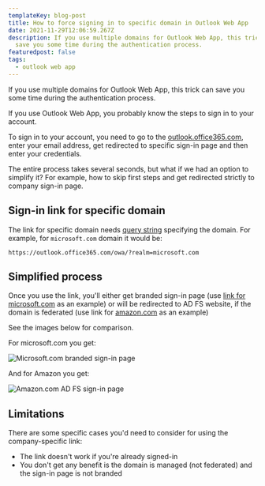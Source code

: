 ```yaml
---
templateKey: blog-post
title: How to force signing in to specific domain in Outlook Web App
date: 2021-11-29T12:06:59.267Z
description: If you use multiple domains for Outlook Web App, this trick can
  save you some time during the authentication process.
featuredpost: false
tags:
  - outlook web app
---
```

If you use multiple domains for Outlook Web App, this trick can save you some time during the authentication process.

If you use Outlook Web App, you probably know the steps to sign in to your account.

To sign in to your account, you need to go to the [outlook.office365.com](https://outlook.office365.com/owa/), enter your email address, get redirected to specific sign-in page and then enter your credentials.

The entire process takes several seconds, but what if we had an option to simplify it? For example, how to skip first steps and get redirected strictly to company sign-in page.

## Sign-in link for specific domain

The link for specific domain needs [query string](https://en.wikipedia.org/wiki/Query_string) specifying the domain. For example, for `microsoft.com` domain it would be: 

```
https://outlook.office365.com/owa/?realm=microsoft.com
```

## Simplified process

Once you use the link, you'll either get branded sign-in page (use [link for microsoft.com](https://outlook.office365.com/owa/?realm=microsoft.com) as an example) or will be redirected to AD FS website, if the domain is federated (use link for [amazon.com](https://outlook.office365.com/owa/?realm=amazon.com) as an example)

See the images below for comparison.

For microsoft.com you get:

![Microsoft.com branded sign-in page](../../img/20211129-143437-avojno9nqc.png "Microsoft.com branded sign-in page")

And for Amazon you get:

![Amazon.com AD FS sign-in page](../../img/20211129-143452-lambvl5il6.png "Amazon.com AD FS sign-in page")

## Limitations

There are some specific cases you'd need to consider for using the company-specific link:

* The link doesn't work if you're already signed-in
* You don't get any benefit is the domain is managed (not federated) and the sign-in page is not branded